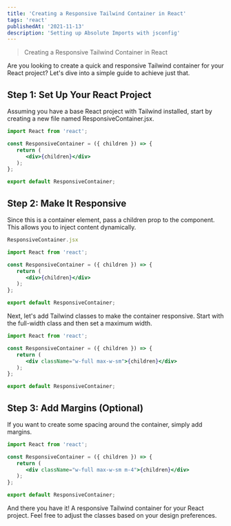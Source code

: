 ```yaml
---
title: 'Creating a Responsive Tailwind Container in React'
tags: 'react'
publishedAt: '2021-11-13'
description: 'Setting up Absolute Imports with jsconfig'
---
```


> Creating a Responsive Tailwind Container in React

Are you looking to create a quick and responsive Tailwind container for your React project? Let's dive into a simple guide to achieve just that.

## Step 1: Set Up Your React Project
Assuming you have a base React project with Tailwind installed, start by creating a new file named ResponsiveContainer.jsx.

```jsx
import React from 'react';

const ResponsiveContainer = ({ children }) => {
   return (
      <div>{children}</div>
   );
};

export default ResponsiveContainer;
```

## Step 2: Make It Responsive
Since this is a container element, pass a children prop to the component. This allows you to inject content dynamically.

```jsx
ResponsiveContainer.jsx

import React from 'react';

const ResponsiveContainer = ({ children }) => {
   return (
      <div>{children}</div>
   );
};

export default ResponsiveContainer;
```

Next, let's add Tailwind classes to make the container responsive. Start with the full-width class and then set a maximum width.

```jsx
import React from 'react';

const ResponsiveContainer = ({ children }) => {
   return (
      <div className="w-full max-w-sm">{children}</div>
   );
};

export default ResponsiveContainer;
```
      
## Step 3: Add Margins (Optional)
If you want to create some spacing around the container, simply add margins.

```jsx
import React from 'react';

const ResponsiveContainer = ({ children }) => {
   return (
      <div className="w-full max-w-sm m-4">{children}</div>
   );
};

export default ResponsiveContainer;
```
And there you have it! A responsive Tailwind container for your React project. Feel free to adjust the classes based on your design preferences.